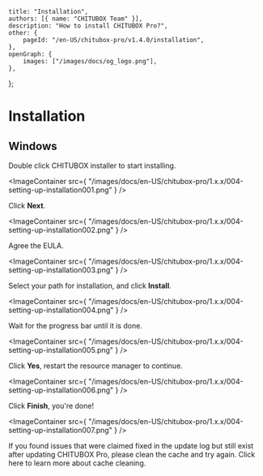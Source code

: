 	title: "Installation",
	authors: [{ name: "CHITUBOX Team" }],
	description: "How to install CHITUBOX Pro?",
	other: {
		pageId: "/en-US/chitubox-pro/v1.4.0/installation",
	},
	openGraph: {
		images: ["/images/docs/og_logo.png"],
	},
};

# Installation

## Windows

Double click CHITUBOX installer to start installing.

<ImageContainer
	src={
		"/images/docs/en-US/chitubox-pro/1.x.x/004-setting-up-installation001.png"
	}
/>

Click **Next**.

<ImageContainer
	src={
		"/images/docs/en-US/chitubox-pro/1.x.x/004-setting-up-installation002.png"
	}
/>

Agree the EULA.

<ImageContainer
	src={
		"/images/docs/en-US/chitubox-pro/1.x.x/004-setting-up-installation003.png"
	}
/>

Select your path for installation, and click **Install**.

<ImageContainer
	src={
		"/images/docs/en-US/chitubox-pro/1.x.x/004-setting-up-installation004.png"
	}
/>

Wait for the progress bar until it is done.

<ImageContainer
	src={
		"/images/docs/en-US/chitubox-pro/1.x.x/004-setting-up-installation005.png"
	}
/>

Click **Yes**, restart the resource manager to continue.

<ImageContainer
	src={
		"/images/docs/en-US/chitubox-pro/1.x.x/004-setting-up-installation006.png"
	}
/>

Click **Finish**, you're done!

<ImageContainer
	src={
		"/images/docs/en-US/chitubox-pro/1.x.x/004-setting-up-installation007.png"
	}
/>

<Admonition type="note">
	If you found issues that were claimed fixed in the update log but still exist after updating CHITUBOX Pro, please clean the cache and try again. Click <Link href="/en-US/faq/latest/chitubox-pro-faq#clean-the-cache">here</Link> to learn more about cache cleaning.
</Admonition>
